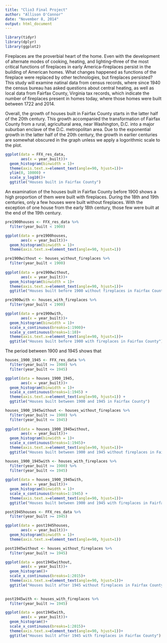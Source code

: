 ```yaml
---
title: "Clio3 Final Project"
author: "Allison O'Connor"
date: "November 8, 2014"
output: html_document
---
```

```r
library(tidyr)
library(dplyr)
library(ggplot2)
```
Fireplaces are the proverbial heart of the home. Even with the development of alternate modes of cooking, heating, and lighting--three of the most critical functions of fireplaces in early America--fireplaces persist in the building of American homes. What changes happened as functions of the fireplace were replaced by other technologies, but fireplaces persisted? This study will examine natinal data from census records, where since 1940 the census bureau has asked questions about central heating, as well as local data from Fairfax County, Virginia tax records, which indicate the number of fireplaces present in homes today, where those homes were built between 1722 and 2014.

Overall, the growth of houses built in Fairfax County starts in the latter half of the 20th century. This growth accompanied the transformation of Fairfax County from a rural, agricultural area, near Washington, D.C. into a major suburban enclave of the D.C. metropolitan area. Due to the exponential growth in the latter half of the 20th century, the growth in earlier centuries are somewhat obscured in the graph unless we apply a logorithmic scale to the plot.

```r
ggplot(data = FFX_res_data,
       aes(x = year_built))+
  geom_histogram(binwidth = 1)+
  theme(axis.text.x=element_text(angle=90, hjust=1))+
  ylim(0, 10000) +
  scale_y_log10()+
  ggtitle("Houses built in Fairfax County")
```


An examination of the houses built in Fairfax County before 1900 shows a high proportion of them were built with fireplaces.  During the 18th and 19th centuries, only a few houses were built without fireplaces. With the exception of one house from the early 18th century, those few were built at the end of the 19th century.

```r
pre1900houses <- FFX_res_data %>%
  filter(year_built < 1900)

ggplot(data = pre1900houses,
       aes(x = year_built))+
  geom_histogram(binwidth = 1)+ 
  theme(axis.text.x=element_text(angle=90, hjust=1))

```

```r
pre1900without <- houses_without_fireplaces %>%
  filter(year_built < 1900)
  
ggplot(data = pre1900without,
       aes(x = year_built))+
  geom_histogram(binwidth = 1)+ 
  theme(axis.text.x=element_text(angle=90, hjust=1))+
  ggtitle("Houses built before 1900 without fireplaces in Fairfax County")
```

```r
pre1900with <- houses_with_fireplaces %>%
  filter(year_built < 1900)

ggplot(data = pre1900with,
       aes(x = year_built))+
  geom_histogram(binwidth = 1)+
  scale_x_continuous(breaks=1:1900)+
  scale_y_continuous(breaks=1:10)+
  theme(axis.text.x=element_text(angle=90, hjust=1))+
  ggtitle("Houses built before 1900 with fireplaces in Fairfax County")
```

The period between 1900 and 1945 shows that 

```r
houses_1900_1945 <- FFX_res_data %>%
  filter(year_built >= 1900) %>%
  filter(year_built <= 1945)

ggplot(data = houses_1900_1945,
       aes(x = year_built))+
  geom_histogram(binwidth = 1)+
  scale_x_continuous(breaks=1:1945) +
  theme(axis.text.x=element_text(angle=90, hjust=1)) +
  ggtitle("Houses built between 1900 and 1945 in Fairfax County")
```

```r
houses_1900_1945without <- houses_without_fireplaces %>%
  filter(year_built >= 1900) %>%
  filter(year_built <= 1945)
  
ggplot(data = houses_1900_1945without,
       aes(x = year_built))+
  geom_histogram(binwidth = 1)+
  scale_x_continuous(breaks=1:1945)+
  theme(axis.text.x=element_text(angle=90, hjust=1))+
  ggtitle("Houses built between 1900 and 1945 without fireplaces in Fairfax County")
```

```r
houses_1900_1945with <- houses_with_fireplaces %>%
  filter(year_built >= 1900) %>%
  filter(year_built <= 1945)
  
ggplot(data = houses_1900_1945with,
       aes(x = year_built))+
  geom_histogram(binwidth = 1)+
  scale_x_continuous(breaks=1:1945) +
  theme(axis.text.x=element_text(angle=90, hjust=1))+
  ggtitle("Houses built between 1900 and 1945 with fireplaces in Fairfax County")
```

```r
post1945houses <- FFX_res_data %>%
  filter(year_built >= 1945)

ggplot(data = post1945houses,
       aes(x = year_built))+
  geom_histogram(binwidth = 1)+ 
  theme(axis.text.x=element_text(angle=90, hjust=1))

```

```r
post1945without <- houses_without_fireplaces %>%
  filter(year_built >= 1945)

ggplot(data = post1945without,
       aes(x = year_built))+
  geom_histogram()+
  scale_x_continuous(breaks=1:2015)+
  theme(axis.text.x=element_text(angle=90, hjust=1))+
  ggtitle("Houses built after 1945 without fireplaces in Fairfax County")
  
```


```r
post1945with <- houses_with_fireplaces %>%
  filter(year_built >= 1945)

ggplot(data = post1945with,
       aes(x = year_built))+
  geom_histogram()+
  scale_x_continuous(breaks=1:2015)+
  theme(axis.text.x=element_text(angle=90, hjust=1))+
  ggtitle("Houses built after 1945 with fireplaces in Fairfax County")
  

```
